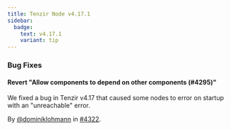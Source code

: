 ```yaml
---
title: Tenzir Node v4.17.1
sidebar:
  badge:
    text: v4.17.1
    variant: tip
---
```


### Bug Fixes

#### Revert "Allow components to depend on other components (#4295)"

We fixed a bug in Tenzir v4.17 that caused some nodes to error on startup with
an "unreachable" error.

By [@dominiklohmann](https://github.com/dominiklohmann) in [#4322](https://github.com/tenzir/tenzir/pull/4322).
